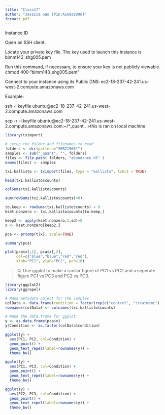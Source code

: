 ```yaml
---
title: "Class17"
author: "Jessica Gao (PID:A16939806)"
format: pdf
---
```


Instance ID

<!-- i-010107e248949387c (bimm143_jessica) -->
Open an SSH client.

Locate your private key file. The key used to launch this instance is bimm143_shg005.pem

Run this command, if necessary, to ensure your key is not publicly viewable.
chmod 400 "bimm143_shg005.pem"

Connect to your instance using its Public DNS:
ec2-18-237-42-241.us-west-2.compute.amazonaws.com

Example:

ssh -i keyfile ubuntu@ec2-18-237-42-241.us-west-2.compute.amazonaws.com

scp -r -i keyfile ubuntu@ec2-18-237-42-241.us-west-2.compute.amazonaws.com:~/*_quant .
>this is ran on local machine 

```r
library(tximport)

# setup the folder and filenames to read
folders <- dir(pattern="SRR21568*")
samples <- sub("_quant", "", folders)
files <- file.path( folders, "abundance.h5" )
names(files) <- samples

txi.kallisto <- tximport(files, type = "kallisto", txOut = TRUE)
```
```r
head(txi.kallisto$counts)
```
```r
colSums(txi.kallisto$counts)
```

```r
sum(rowSums(txi.kallisto$counts)>0)
```

```r
to.keep <- rowSums(txi.kallisto$counts) > 0
kset.nonzero <- txi.kallisto$counts[to.keep,]
```

```r
keep2 <- apply(kset.nonzero,1,sd)>0
x <- kset.nonzero[keep2,]
```

```r
pca <- prcomp(t(x), scale=TRUE)
```

```r
summary(pca)
```

```r
plot(pca$x[,1], pca$x[,2],
     col=c("blue","blue","red","red"),
     xlab="PC1", ylab="PC2", pch=16)
```

>Q. Use ggplot to make a similar figure of PC1 vs PC2 and a seperate figure PC1 vs PC3 and PC2 vs PC3.

```r
library(ggplot2)
library(ggrepel)

# Make metadata object for the samples
colData <- data.frame(condition = factor(rep(c("control", "treatment"), each = 2)))
rownames(colData) <- colnames(txi.kallisto$counts)

# Make the data.frame for ggplot 
y <- as.data.frame(pca$x)
y$Condition <- as.factor(colData$condition)

ggplot(y) +
  aes(PC1, PC2, col=Condition) +
  geom_point() +
  geom_text_repel(label=rownames(y)) +
  theme_bw()
```

```r
ggplot(y) +
  aes(PC1, PC3, col=Condition) +
  geom_point() +
  geom_text_repel(label=rownames(y)) +
  theme_bw()
```

```r
ggplot(y) +
  aes(PC2, PC3, col=Condition) +
  geom_point() +
  geom_text_repel(label=rownames(y)) +
  theme_bw()
```

